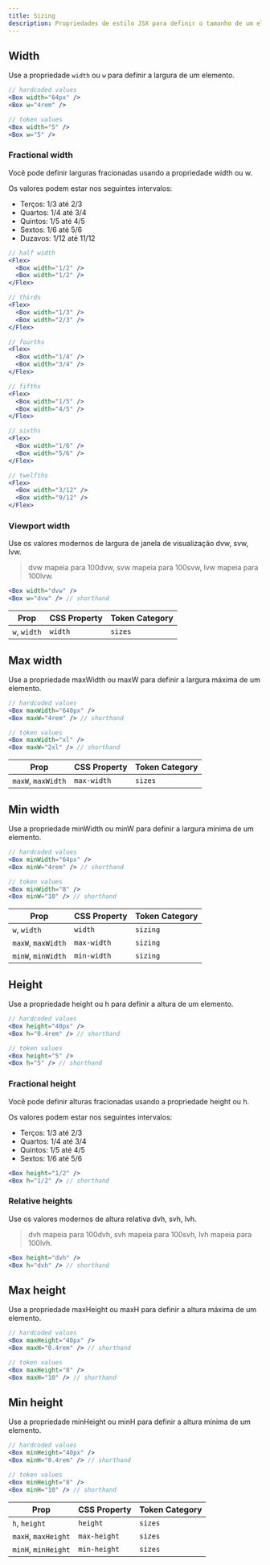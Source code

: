 ```yaml
---
title: Sizing
description: Propriedades de estilo JSX para definir o tamanho de um elemento
---
```


## Width

Use a propriedade `width` ou `w` para definir a largura de um elemento.

```jsx
// hardcoded values
<Box width="64px" />
<Box w="4rem" />

// token values
<Box width="5" />
<Box w="5" />
```

### Fractional width

Você pode definir larguras fracionadas usando a propriedade width ou w.

Os valores podem estar nos seguintes intervalos:

- Terços: 1/3 até 2/3
- Quartos: 1/4 até 3/4
- Quintos: 1/5 até 4/5
- Sextos: 1/6 até 5/6
- Duzavos: 1/12 até 11/12

```jsx
// half width
<Flex>
  <Box width="1/2" />
  <Box width="1/2" />
</Flex>

// thirds
<Flex>
  <Box width="1/3" />
  <Box width="2/3" />
</Flex>

// fourths
<Flex>
  <Box width="1/4" />
  <Box width="3/4" />
</Flex>

// fifths
<Flex>
  <Box width="1/5" />
  <Box width="4/5" />
</Flex>

// sixths
<Flex>
  <Box width="1/6" />
  <Box width="5/6" />
</Flex>

// twelfths
<Flex>
  <Box width="3/12" />
  <Box width="9/12" />
</Flex>
```

### Viewport width

Use os valores modernos de largura de janela de visualização dvw, svw, lvw.

> dvw mapeia para 100dvw, svw mapeia para 100svw, lvw mapeia para 100lvw.

```jsx
<Box width="dvw" />
<Box w="dvw" /> // shorthand
```

| Prop         | CSS Property | Token Category |
| ------------ | ------------ | -------------- |
| `w`, `width` | `width`      | `sizes`        |

## Max width

Use a propriedade maxWidth ou maxW para definir a largura máxima de um elemento.

```jsx
// hardcoded values
<Box maxWidth="640px" />
<Box maxW="4rem" /> // shorthand

// token values
<Box maxWidth="xl" />
<Box maxW="2xl" /> // shorthand
```

| Prop               | CSS Property | Token Category |
| ------------------ | ------------ | -------------- |
| `maxW`, `maxWidth` | `max-width`  | `sizes`        |

## Min width

Use a propriedade minWidth ou minW para definir a largura mínima de um elemento.

```jsx
// hardcoded values
<Box minWidth="64px" />
<Box minW="4rem" /> // shorthand

// token values
<Box minWidth="8" />
<Box minW="10" /> // shorthand
```

| Prop               | CSS Property | Token Category |
| ------------------ | ------------ | -------------- |
| `w`, `width`       | `width`      | `sizing`       |
| `maxW`, `maxWidth` | `max-width`  | `sizing`       |
| `minW`, `minWidth` | `min-width`  | `sizing`       |

## Height

Use a propriedade height ou h para definir a altura de um elemento.

```jsx
// hardcoded values
<Box height="40px" />
<Box h="0.4rem" /> // shorthand

// token values
<Box height="5" />
<Box h="5" /> // shorthand
```

### Fractional height

Você pode definir alturas fracionadas usando a propriedade height ou h.

Os valores podem estar nos seguintes intervalos:

- Terços: 1/3 até 2/3
- Quartos: 1/4 até 3/4
- Quintos: 1/5 até 4/5
- Sextos: 1/6 até 5/6

```jsx
<Box height="1/2" />
<Box h="1/2" /> // shorthand
```

### Relative heights

Use os valores modernos de altura relativa dvh, svh, lvh.

> dvh mapeia para 100dvh, svh mapeia para 100svh, lvh mapeia para 100lvh.

```jsx
<Box height="dvh" />
<Box h="dvh" /> // shorthand
```

## Max height

Use a propriedade maxHeight ou maxH para definir a altura máxima de um elemento.

```jsx
// hardcoded values
<Box maxHeight="40px" />
<Box maxH="0.4rem" /> // shorthand

// token values
<Box maxHeight="8" />
<Box maxH="10" /> // shorthand
```

## Min height

Use a propriedade minHeight ou minH para definir a altura mínima de um elemento.

```jsx
// hardcoded values
<Box minHeight="40px" />
<Box minH="0.4rem" /> // shorthand

// token values
<Box minHeight="8" />
<Box minH="10" /> // shorthand
```

| Prop                | CSS Property | Token Category |
| ------------------- | ------------ | -------------- |
| `h`, `height`       | `height`     | `sizes`        |
| `maxH`, `maxHeight` | `max-height` | `sizes`        |
| `minH`, `minHeight` | `min-height` | `sizes`        |
